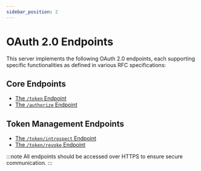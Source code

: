 ```yaml
---
sidebar_position: 2
---
```


# OAuth 2.0 Endpoints

This server implements the following OAuth 2.0 endpoints, each supporting specific functionalities as defined in various RFC specifications:

## Core Endpoints

- [The `/token` Endpoint](./token.mdx)
- [The `/authorize` Endpoint](./authorize.mdx)

## Token Management Endpoints

- [The `/token/introspect` Endpoint](./introspect.mdx)
- [The `/token/revoke` Endpoint](./revoke.mdx)

:::note
All endpoints should be accessed over HTTPS to ensure secure communication.
:::

